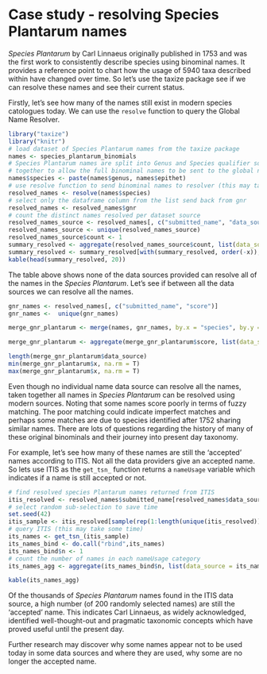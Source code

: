 <!--
%\VignetteEngine{knitr::knitr}
%\VignetteIndexEntry{Case study - resolving Species Plantarum names}
%\VignetteEncoding{UTF-8}
-->

Case study - resolving Species Plantarum names
==============================================

*Species Plantarum* by Carl Linnaeus originally published in 1753 and was the first work to consistently describe species using binominal names. It provides a reference point to chart how the usage of 5940 taxa described within have changed over time. So let's use the taxize package see if we can resolve these names and see their current status. 

Firstly, let's see how many of the names still exist in modern species catologues today. We can use the `resolve` function to query the Global Name Resolver.

```r
library("taxize")
library("knitr")
# load dataset of Species Plantarum names from the taxize package
names <- species_plantarum_binomials
# Species Plantarum names are split into Genus and Species qualifier so need to be paste them
# together to allow the full binominal names to be sent to the global name resolver
names$species <- paste(names$genus, names$epithet)
# use resolve function to send binominal names to resolver (this may take some time)
resolved_names <- resolve(names$species)
# select only the dataframe column from the list send back from gnr
resolved_names <- resolved_names$gnr
# count the distinct names resolved per dataset source
resolved_names_source <- resolved_names[, c("submitted_name", "data_source_title")] 
resolved_names_source <- unique(resolved_names_source)
resolved_names_source$count <- 1
summary_resolved <- aggregate(resolved_names_source$count, list(data_source = resolved_names_source$data_source_title), FUN = "sum")
summary_resolved <- summary_resolved[with(summary_resolved, order(-x)),]
kable(head(summary_resolved, 20))

```

The table above shows none of the data sources provided can resolve all of the names in the *Species Plantarum*. Let's see if between all the data sources we can resolve all the names.

```r

gnr_names <- resolved_names[, c("submitted_name", "score")] 
gnr_names <-  unique(gnr_names)

merge_gnr_plantarum <- merge(names, gnr_names, by.x = "species", by.y = "submitted_name", all.x = T)

merge_gnr_plantarum <- aggregate(merge_gnr_plantarum$score, list(data_source = merge_gnr_plantarum$species), FUN = "mean")

length(merge_gnr_plantarum$data_source)
min(merge_gnr_plantarum$x, na.rm = T)
max(merge_gnr_plantarum$x, na.rm = T)


```

Even though no individual name data source can resolve all the names, taken together all names in *Species Plantarum* can be resolved using modern sources. Noting that some names score poorly in terms of fuzzy matching. The poor matching could indicate imperfect matches and perhaps some matches are due to species identified after 1752 sharing similar names. There are lots of questions regarding the history of many of these original binominals and their journey into present day taxonomy.  

For example, let's see how many of these names are still the 'accepted' names according to ITIS. Not all the data providers give an accepted name. So lets use ITIS as the `get_tsn_` function returns a `nameUsage` variable which indicates if a name is still accepted or not.

```r

# find resolved species Plantarum names returned from ITIS
itis_resolved <- resolved_names$submitted_name[resolved_names$data_source_title == "ITIS"]
# select random sub-selection to save time
set.seed(42) 
itis_sample <- itis_resolved[sample(rep(1:length(unique(itis_resolved))), 200)]
# query ITIS (this may take some time)
its_names <- get_tsn_(itis_sample)
its_names_bind <- do.call("rbind",its_names)
its_names_bind$n <- 1
# count the number of names in each nameUsage category 
its_names_agg <- aggregate(its_names_bind$n, list(data_source = its_names_bind$nameUsage), FUN = "sum")

kable(its_names_agg)

```

Of the thousands of *Species Plantarum* names found in the ITIS data source, a high number (of 200 randomly selected names) are still the 'accepted' name. This indicates Carl Linnaeus, as widely acknowledged, identified well-thought-out and pragmatic taxonomic concepts which have proved useful until the present day. 

Further research may discover why some names appear not to be used today in some data sources and where they are used, why some are no longer the accepted name.



